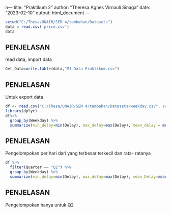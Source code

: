 n---
title: "Praktikum 2"
author: "Theresa Agnes Virnauli Sinaga"
date: "2023-02-10"
output: html_document
---

```r
setwd("C:/Thesa/UNAIR/SEM 4/tambahan/Datasets")
data = read.csv('price.csv')
data
```
## PENJELASAN
read data, import data
```r
Get_Data=write.table(data,"M1-Data Praktikum.csv")
```
## PENJELASAN
Untuk export data

```r
df <- read.csv("C:/Thesa/UNAIR/SEM 4/tambahan/Datasets/weekday.csv", sep=",", header=TRUE)
library(dplyr)
df%>%
  group_by(Weekday) %>%
  summarize(min_delay=min(Delay), max_delay=max(Delay), mean_delay = mean(Delay))
```
## PENJELASAN
Pengelompokan per hari dari yang terbesar terkecil dan rata- ratanya 

```r
df %>% 
  filter(Quarter == "Q2") %>%
  group_by(Weekday) %>%
  summarize(min_delay=min(Delay), max_delay=max(Delay), mean_Delay=mean(Delay))
```
## PENJELASAN
Pengelompokan hanya untuk Q2
